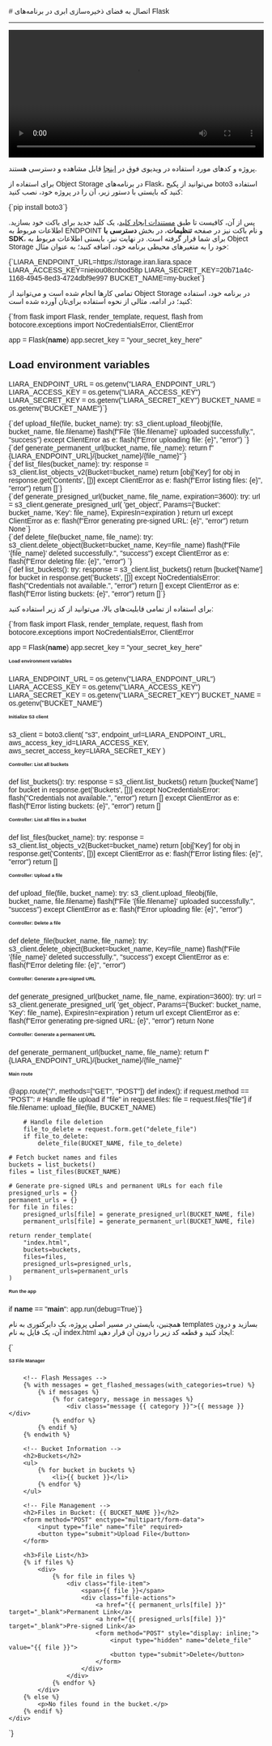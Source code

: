 

<Layout>
<Head>
<title>مستندات اتصال به Object Storage در Flask - لیارا</title>
<meta property="og:title" content="مستندات خدمات رایانش ابری لیارا" />
<meta property="og:description" content="مستندات مربوط به اتصال به فضای ذخیره‌سازی ابری یا Object Storage با AWS SDK S3 در فریم‌ورک Flask در لیارا"  />
<meta property="og:image" content="https://media.liara.ir/logos/liara-poster.jpg" />
</Head>
# اتصال به فضای ذخیره‌سازی ابری در برنامه‌های Flask
<hr className="mb-2" />

<video
  src="https://media.liara.ir/flask/flask-object-storage.mp4"
  controls="controls"
  className="block w-full"
  width="100%"
/>

<div className="h-2" />
<Alert variant="success">
<p>
پروژه و کدهای مورد استفاده در ویدیوی فوق در <a href="https://github.com/liara-cloud/flask-getting-started/tree/object-storage" className="text-[#2196f3] ">اینجا</a> قابل مشاهده و دسترسی هستند.
</p>
</Alert>

برای استفاده از Object Storage در برنامه‌های Flask، می‌توانید از 
پکیج <Important>boto3</Important> استفاده کنید که بایستی با دستور زیر، آن را در پروژه خود، نصب کنید:

<div className="h-2" />
<div dir='ltr'>
    <Highlight className="bash">
        {`pip install boto3`}
    </Highlight>
</div>
<div className="h-2" />

پس از آن، کافیست تا طبق <a href="/object-storage/how-tos/create-key" className="text-[#2196f3] ">مستندات ایجاد کلید</a>، یک کلید جدید برای باکت خود بسازید.
اطلاعات مربوط به ENDPOINT و نام باکت نیز در صفحه **تنظیمات**، در بخش **دسترسی با SDK**، 
برای شما قرار گرفته است.
در نهایت نیز، بایستی 
اطلاعات مربوط به Object Storage خود را 
به متغیرهای محیطی برنامه خود، اضافه کنید؛ به عنوان مثال:

<div className="h-2" />
<div dir='ltr'>
    <Highlight className="bash">
        {`LIARA_ENDPOINT_URL=https://storage.iran.liara.space
LIARA_ACCESS_KEY=nieiou08cnbod58p
LIARA_SECRET_KEY=20b71a4c-1168-4945-8ed3-4724dbf9e997
BUCKET_NAME=my-bucket`}
    </Highlight>
</div>
<div className="h-2" />

تمامی کارها انجام شده است و می‌توانید از Object Storage در برنامه خود، استفاده کنید؛
در ادامه، مثالی از نحوه استفاده برای‌تان آورده شده است: 

<Section id="init-code" title="پیکربندی اولیه و اتصال به باکت در برنامه" />
<div className="h-2" />
<div dir='ltr'>
    <Highlight className="py">
        {`from flask import Flask, render_template, request, flash
from botocore.exceptions import NoCredentialsError, ClientError

app = Flask(__name__)
app.secret_key = "your_secret_key_here"

# Load environment variables
LIARA_ENDPOINT_URL = os.getenv("LIARA_ENDPOINT_URL")
LIARA_ACCESS_KEY   = os.getenv("LIARA_ACCESS_KEY")
LIARA_SECRET_KEY   = os.getenv("LIARA_SECRET_KEY")
BUCKET_NAME        = os.getenv("BUCKET_NAME")`}
    </Highlight>
</div>
<div className="h-2" />

<Section id="upload-file" title="آپلود فایل" />
<div className="h-2" />
<div dir='ltr'>
    <Highlight className="py">
        {`def upload_file(file, bucket_name):
    try:
        s3_client.upload_fileobj(file, bucket_name, file.filename)
        flash(f"File '{file.filename}' uploaded successfully.", "success")
    except ClientError as e:
        flash(f"Error uploading file: {e}", "error")
`}
    </Highlight>
</div>
<div className="h-2" />

<Section id="permanent-link" title="دریافت لینک دائمی فایل" />
<div className="h-2" />
<div dir='ltr'>
    <Highlight className="py">
        {`def generate_permanent_url(bucket_name, file_name):
    return f"{LIARA_ENDPOINT_URL}/{bucket_name}/{file_name}"`}
    </Highlight>
</div>
<div className="h-2" />

<Section id="list-files" title="دریافت لیست فایل‌های یک باکت" />
<div className="h-2" />
<div dir='ltr'>
    <Highlight className="py">
        {`def list_files(bucket_name):
    try:
        response = s3_client.list_objects_v2(Bucket=bucket_name)
        return [obj['Key'] for obj in response.get('Contents', [])]
    except ClientError as e:
        flash(f"Error listing files: {e}", "error")
        return []`}
    </Highlight>
</div>
<div className="h-2" />

<Section id="temp-link-file" title="دریافت لینک موقت دانلود فایل‌ها" />
<div className="h-2" />
<div dir='ltr'>
    <Highlight className="py">
        {`def generate_presigned_url(bucket_name, file_name, expiration=3600):
    try:
        url = s3_client.generate_presigned_url(
            'get_object',
            Params={'Bucket': bucket_name, 'Key': file_name},
            ExpiresIn=expiration
        )
        return url
    except ClientError as e:
        flash(f"Error generating pre-signed URL: {e}", "error")
        return None`}
    </Highlight>
</div>
<div className="h-2" />

<Section id="delete-file" title="حذف فایل" />
<div className="h-2" />
<div dir='ltr'>
    <Highlight className="py">
        {`def delete_file(bucket_name, file_name):
    try:
        s3_client.delete_object(Bucket=bucket_name, Key=file_name)
        flash(f"File '{file_name}' deleted successfully.", "success")
    except ClientError as e:
        flash(f"Error deleting file: {e}", "error")
`}
    </Highlight>
</div>
<div className="h-2" />

<Section id="list-buckets" title="مشاهده لیست باکت‌ها" />
<div className="h-2" />
<div dir='ltr'>
    <Highlight className="py">
        {`def list_buckets():
    try:
        response = s3_client.list_buckets()
        return [bucket['Name'] for bucket in response.get('Buckets', [])]
    except NoCredentialsError:
        flash("Credentials not available.", "error")
        return []
    except ClientError as e:
        flash(f"Error listing buckets: {e}", "error")
        return []`}
    </Highlight>
</div>
<div className="h-2" />

<Section id="manage-bucket" title="قطعه کد شامل تمامی قابلیت‌ها + مدیریت فایل" />

برای استفاده از تمامی قابلیت‌های بالا، می‌توانید از کد زیر استفاده کنید:

<div className="h-2" />
<div dir='ltr'>
    <Highlight className="py">
        {`from flask import Flask, render_template, request, flash
from botocore.exceptions import NoCredentialsError, ClientError

app = Flask(__name__)
app.secret_key = "your_secret_key_here"

# Load environment variables
LIARA_ENDPOINT_URL = os.getenv("LIARA_ENDPOINT_URL")
LIARA_ACCESS_KEY   = os.getenv("LIARA_ACCESS_KEY")
LIARA_SECRET_KEY   = os.getenv("LIARA_SECRET_KEY")
BUCKET_NAME        = os.getenv("BUCKET_NAME")

# Initialize S3 client
s3_client = boto3.client(
    "s3",
    endpoint_url=LIARA_ENDPOINT_URL,
    aws_access_key_id=LIARA_ACCESS_KEY,
    aws_secret_access_key=LIARA_SECRET_KEY
)

# Controller: List all buckets
def list_buckets():
    try:
        response = s3_client.list_buckets()
        return [bucket['Name'] for bucket in response.get('Buckets', [])]
    except NoCredentialsError:
        flash("Credentials not available.", "error")
        return []
    except ClientError as e:
        flash(f"Error listing buckets: {e}", "error")
        return []

# Controller: List all files in a bucket
def list_files(bucket_name):
    try:
        response = s3_client.list_objects_v2(Bucket=bucket_name)
        return [obj['Key'] for obj in response.get('Contents', [])]
    except ClientError as e:
        flash(f"Error listing files: {e}", "error")
        return []

# Controller: Upload a file
def upload_file(file, bucket_name):
    try:
        s3_client.upload_fileobj(file, bucket_name, file.filename)
        flash(f"File '{file.filename}' uploaded successfully.", "success")
    except ClientError as e:
        flash(f"Error uploading file: {e}", "error")

# Controller: Delete a file
def delete_file(bucket_name, file_name):
    try:
        s3_client.delete_object(Bucket=bucket_name, Key=file_name)
        flash(f"File '{file_name}' deleted successfully.", "success")
    except ClientError as e:
        flash(f"Error deleting file: {e}", "error")

# Controller: Generate a pre-signed URL
def generate_presigned_url(bucket_name, file_name, expiration=3600):
    try:
        url = s3_client.generate_presigned_url(
            'get_object',
            Params={'Bucket': bucket_name, 'Key': file_name},
            ExpiresIn=expiration
        )
        return url
    except ClientError as e:
        flash(f"Error generating pre-signed URL: {e}", "error")
        return None

# Controller: Generate a permanent URL
def generate_permanent_url(bucket_name, file_name):
    return f"{LIARA_ENDPOINT_URL}/{bucket_name}/{file_name}"

# Main route
@app.route("/", methods=["GET", "POST"])
def index():
    if request.method == "POST":
        # Handle file upload
        if "file" in request.files:
            file = request.files["file"]
            if file.filename:
                upload_file(file, BUCKET_NAME)

        # Handle file deletion
        file_to_delete = request.form.get("delete_file")
        if file_to_delete:
            delete_file(BUCKET_NAME, file_to_delete)

    # Fetch bucket names and files
    buckets = list_buckets()
    files = list_files(BUCKET_NAME)

    # Generate pre-signed URLs and permanent URLs for each file
    presigned_urls = {}
    permanent_urls = {}
    for file in files:
        presigned_urls[file] = generate_presigned_url(BUCKET_NAME, file)
        permanent_urls[file] = generate_permanent_url(BUCKET_NAME, file)

    return render_template(
        "index.html",
        buckets=buckets,
        files=files,
        presigned_urls=presigned_urls,
        permanent_urls=permanent_urls
    )

# Run the app
if __name__ == "__main__":
    app.run(debug=True)`}
    </Highlight>
</div>
<div className="h-2" />

همچنین، بایستی در مسیر اصلی پروژه، یک دایرکتوری به نام <Important>templates</Important> بسازید و درون آن، یک فایل به نام <Important>index.html</Important> ایجاد کنید و قطعه کد زیر را درون آن قرار دهید:

<div className="h-2" />
<div dir='ltr'>
    <Highlight className="py">
        {`<!DOCTYPE html>
<html lang="en">
<head>
    <meta charset="UTF-8">
    <meta name="viewport" content="width=device-width, initial-scale=1.0">
    <title>S3 File Manager</title>
    <style>
        body { font-family: Arial, sans-serif; margin: 20px; }
        .container { max-width: 800px; margin: auto; }
        .file-item { margin-bottom: 10px; display: flex; align-items: center; }
        .file-actions button { margin-left: 10px; }
        .message { margin-top: 20px; padding: 10px; border-radius: 5px; }
        .success { background-color: #d4edda; color: #155724; }
        .error { background-color: #f8d7da; color: #721c24; }
    </style>
</head>
<body>
    <div class="container">
        <h1>S3 File Manager</h1>

        <!-- Flash Messages -->
        {% with messages = get_flashed_messages(with_categories=true) %}
            {% if messages %}
                {% for category, message in messages %}
                    <div class="message {{ category }}">{{ message }}</div>
                {% endfor %}
            {% endif %}
        {% endwith %}

        <!-- Bucket Information -->
        <h2>Buckets</h2>
        <ul>
            {% for bucket in buckets %}
                <li>{{ bucket }}</li>
            {% endfor %}
        </ul>

        <!-- File Management -->
        <h2>Files in Bucket: {{ BUCKET_NAME }}</h2>
        <form method="POST" enctype="multipart/form-data">
            <input type="file" name="file" required>
            <button type="submit">Upload File</button>
        </form>

        <h3>File List</h3>
        {% if files %}
            <div>
                {% for file in files %}
                    <div class="file-item">
                        <span>{{ file }}</span>
                        <div class="file-actions">
                            <a href="{{ permanent_urls[file] }}" target="_blank">Permanent Link</a>
                            <a href="{{ presigned_urls[file] }}" target="_blank">Pre-signed Link</a>
                            <form method="POST" style="display: inline;">
                                <input type="hidden" name="delete_file" value="{{ file }}">
                                <button type="submit">Delete</button>
                            </form>
                        </div>
                    </div>
                {% endfor %}
            </div>
        {% else %}
            <p>No files found in the bucket.</p>
        {% endif %}
    </div>
</body>
</html>`}
    </Highlight>
</div>
<div className="h-2" />

</Layout>